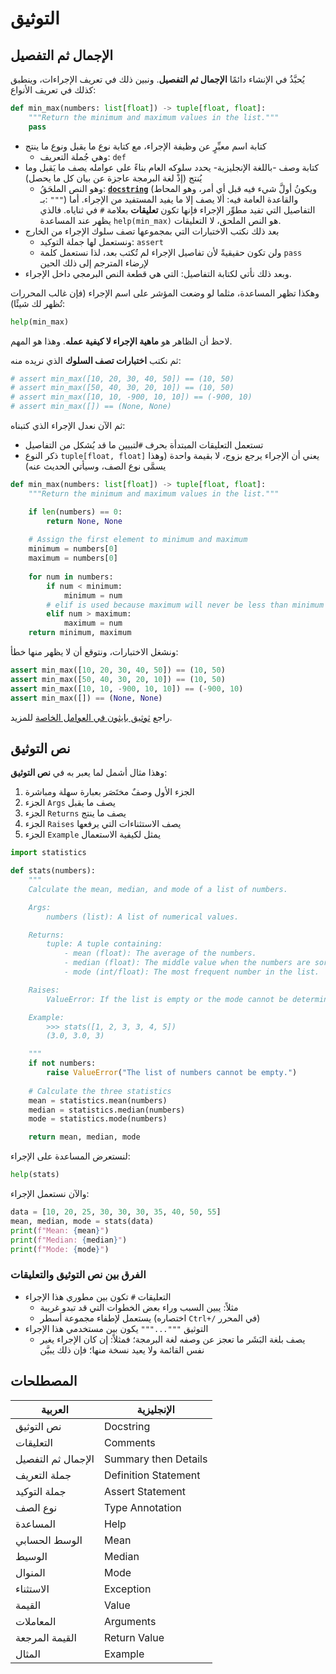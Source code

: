 # التوثيق

## الإجمال ثم التفصيل

يُحبَّذُ في الإنشاء دائمًا **الإجمال ثم التفصيل**. ونبين ذلك في تعريف الإجراءات، وينطبق كذلك في تعريف الأنواع:

```python
def min_max(numbers: list[float]) -> tuple[float, float]:
    """Return the minimum and maximum values in the list."""
    pass
```

- كتابة اسم معبِّرٍ عن وظيفة الإجراء، مع كتابة نوع ما يقبل ونوع ما ينتج
	- وهي جُملة التعريف: `def`
- كتابة وصف -باللغة الإنجليزية- يحدد سلوكه العام بناءً على عوامله يصف ما يَقبل وما يُنتج (إذْ لغة البرمجة عاجزة عن بيان كل ما يحصل)
	- وهو النص الملحَقُ: [**`docstring`**](https://peps.python.org/pep-0257/) (ويكونُ أولَّ شيء فيه قبل أي أمر، وهو المحاط بـ: `"""`) والقاعدة العامة فيه: ألا يصف إلا ما يفيد المستفيد من الإجراء. أما التفاصيل التي تفيد مطوِّر الإجراء فإنها تكون **تعليقات** بعلامة `#` في ثناياه. فالذي يظهر عند المساعدة `help(min_max)` هو النص الملحق، لا التعليقات.
- بعد ذلك نكتب الاختبارات التي بمجموعها تصف سلوك الإجراء من الخارج 
	- ونستعمل لها جملة التوكيد: `assert`
	- ولن تكون حقيقيةً لأن تفاصيل الإجراء لم تُكتب بعد، لذا نستعمل كلمة `pass` لإرضاء المترجم إلى ذلك الحين 
- وبعد ذلك نأتي لكتابة التفاصيل: التي هي قطعة النص البرمجي داخل الإجراء.

وهكذا تظهر المساعدة، مثلما لو وضعت المؤشر على اسم الإجراء (فإن غالب المحررات تُظهر لك شيئًا):

```python
help(min_max)
```

لاحظ أن الظاهر هو **ماهية الإجراء لا كيفية عمله**. وهذا هو المهم.

ثم نكتب **اختبارات تصف السلوك** الذي نريده منه:

```python
# assert min_max([10, 20, 30, 40, 50]) == (10, 50)
# assert min_max([50, 40, 30, 20, 10]) == (10, 50)
# assert min_max([10, 10, -900, 10, 10]) == (-900, 10)
# assert min_max([]) == (None, None)
```

ثم الآن نعدل الإجراء الذي كتبناه:

- تستعمل التعليقات المبتدأة بحرف `#`لتبيين ما قد يُشكل من التفاصيل
- ذكر النوع `tuple[float, float]` يعني أن الإجراء يرجع بزوج، لا بقيمة واحدة (وهذا يسمَّى نوع الصف، وسيأتي الحديث عنه)

```python
def min_max(numbers: list[float]) -> tuple[float, float]:
    """Return the minimum and maximum values in the list."""

    if len(numbers) == 0:
        return None, None
    
    # Assign the first element to minimum and maximum
    minimum = numbers[0]
    maximum = numbers[0]
    
    for num in numbers:
        if num < minimum:
            minimum = num
        # elif is used because maximum will never be less than minimum
        elif num > maximum:
            maximum = num
    return minimum, maximum
```

ونشغل الاختبارات، ونتوقع أن لا يظهر منها خطأ:

```python
assert min_max([10, 20, 30, 40, 50]) == (10, 50)
assert min_max([50, 40, 30, 20, 10]) == (10, 50)
assert min_max([10, 10, -900, 10, 10]) == (-900, 10)
assert min_max([]) == (None, None)
```

راجع [ثوثيق بايثون في العوامل الخاصة](https://docs.python.org/3/tutorial/controlflow.html#special-parameters) للمزيد.

## نص التوثيق

وهذا مثال أشمل لما يعبر به في **نص التوثيق**:

1. الجزء الأول وصفٌ مختَصَر بعبارة سهلة ومباشرة
2. الجزء `Args` يصف ما يقبل
3. الجزء `Returns` يصف ما ينتج
4. الجزء `Raises` يصف الاستثناءات التي يرفعها
5. الجزء `Example` يمثل لكيفية الاستعمال

```python
import statistics

def stats(numbers):
    """
    Calculate the mean, median, and mode of a list of numbers.

    Args:
        numbers (list): A list of numerical values.

    Returns:
        tuple: A tuple containing:
            - mean (float): The average of the numbers.
            - median (float): The middle value when the numbers are sorted.
            - mode (int/float): The most frequent number in the list.

    Raises:
        ValueError: If the list is empty or the mode cannot be determined.

    Example:
        >>> stats([1, 2, 3, 3, 4, 5])
        (3.0, 3.0, 3)

    """
    if not numbers:
        raise ValueError("The list of numbers cannot be empty.")
    
    # Calculate the three statistics
    mean = statistics.mean(numbers)
    median = statistics.median(numbers)
    mode = statistics.mode(numbers)

    return mean, median, mode
```

لنستعرض المساعدة على الإجراء:

```python
help(stats)
```

والآن نستعمل الإجراء:

```python
data = [10, 20, 25, 30, 30, 30, 35, 40, 50, 55]
mean, median, mode = stats(data)
print(f"Mean: {mean}")
print(f"Median: {median}")
print(f"Mode: {mode}")
```

### الفرق بين نص التوثيق والتعليقات

- التعليقات `#` تكون بين مطوري هذا الإجراء
    - مثلاً: يبين السبب وراء بعض الخطوات التي قد تبدو غريبة
    - يستعمل لإطفاء مجموعة أسطر (اختصاره `Ctrl+/` في المحرر)
- التوثيق `"""..."""` يكون بين مستخدمي هذا الإجراء
    - يصف بلغة البَشَر ما تعجز عن وصفه لغة البرمجة؛ فمثلاً: إن كان الإجراء يغير نفس القائمة ولا يعيد نسخة منها؛ فإن ذلك يبيَّن



## المصطلحات

| العربية | الإنجليزية |
|------------------|---------------------|
| نص التوثيق | Docstring |
| التعليقات | Comments |
| الإجمال ثم التفصيل | Summary then Details |
| جملة التعريف | Definition Statement |
| جملة التوكيد | Assert Statement |
| نوع الصف | Type Annotation |
| المساعدة | Help |
| الوسط الحسابي | Mean |
| الوسيط | Median |
| المنوال | Mode |
| الاستثناء | Exception |
| القيمة | Value |
| المعاملات | Arguments |
| القيمة المرجعة | Return Value |
| المثال | Example |

